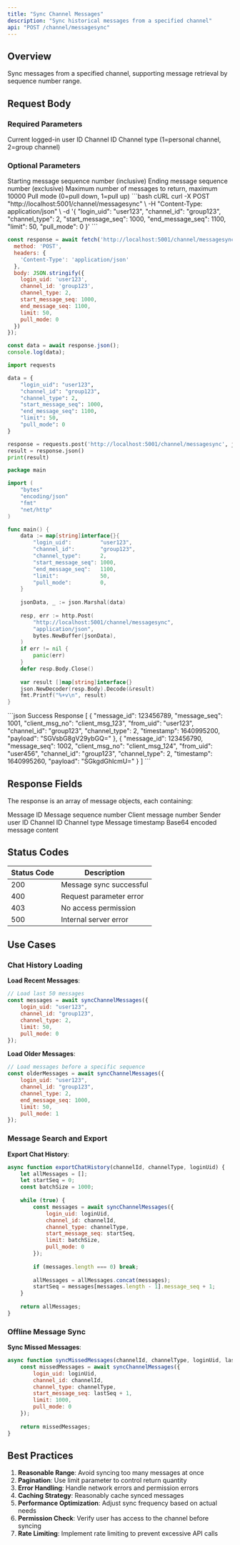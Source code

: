 ```yaml
---
title: "Sync Channel Messages"
description: "Sync historical messages from a specified channel"
api: "POST /channel/messagesync"
---
```


## Overview

Sync messages from a specified channel, supporting message retrieval by sequence number range.

## Request Body

### Required Parameters

<ParamField body="login_uid" type="string" required>
Current logged-in user ID
</ParamField>

<ParamField body="channel_id" type="string" required>
Channel ID
</ParamField>

<ParamField body="channel_type" type="integer" required>
Channel type (1=personal channel, 2=group channel)
</ParamField>

### Optional Parameters

<ParamField body="start_message_seq" type="integer">
Starting message sequence number (inclusive)
</ParamField>

<ParamField body="end_message_seq" type="integer">
Ending message sequence number (exclusive)
</ParamField>

<ParamField body="limit" type="integer" maximum={10000}>
Maximum number of messages to return, maximum 10000
</ParamField>

<ParamField body="pull_mode" type="integer">
Pull mode (0=pull down, 1=pull up)
</ParamField>

<RequestExample>
```bash cURL
curl -X POST "http://localhost:5001/channel/messagesync" \
  -H "Content-Type: application/json" \
  -d '{
    "login_uid": "user123",
    "channel_id": "group123",
    "channel_type": 2,
    "start_message_seq": 1000,
    "end_message_seq": 1100,
    "limit": 50,
    "pull_mode": 0
  }'
```

```javascript JavaScript
const response = await fetch('http://localhost:5001/channel/messagesync', {
  method: 'POST',
  headers: {
    'Content-Type': 'application/json'
  },
  body: JSON.stringify({
    login_uid: 'user123',
    channel_id: 'group123',
    channel_type: 2,
    start_message_seq: 1000,
    end_message_seq: 1100,
    limit: 50,
    pull_mode: 0
  })
});

const data = await response.json();
console.log(data);
```

```python Python
import requests

data = {
    "login_uid": "user123",
    "channel_id": "group123",
    "channel_type": 2,
    "start_message_seq": 1000,
    "end_message_seq": 1100,
    "limit": 50,
    "pull_mode": 0
}

response = requests.post('http://localhost:5001/channel/messagesync', json=data)
result = response.json()
print(result)
```

```go Go
package main

import (
    "bytes"
    "encoding/json"
    "fmt"
    "net/http"
)

func main() {
    data := map[string]interface{}{
        "login_uid":         "user123",
        "channel_id":        "group123",
        "channel_type":      2,
        "start_message_seq": 1000,
        "end_message_seq":   1100,
        "limit":             50,
        "pull_mode":         0,
    }
    
    jsonData, _ := json.Marshal(data)
    
    resp, err := http.Post(
        "http://localhost:5001/channel/messagesync",
        "application/json",
        bytes.NewBuffer(jsonData),
    )
    if err != nil {
        panic(err)
    }
    defer resp.Body.Close()
    
    var result []map[string]interface{}
    json.NewDecoder(resp.Body).Decode(&result)
    fmt.Printf("%+v\n", result)
}
```
</RequestExample>

<ResponseExample>
```json Success Response
[
  {
    "message_id": 123456789,
    "message_seq": 1001,
    "client_msg_no": "client_msg_123",
    "from_uid": "user123",
    "channel_id": "group123",
    "channel_type": 2,
    "timestamp": 1640995200,
    "payload": "SGVsbG8gV29ybGQ="
  },
  {
    "message_id": 123456790,
    "message_seq": 1002,
    "client_msg_no": "client_msg_124",
    "from_uid": "user456",
    "channel_id": "group123",
    "channel_type": 2,
    "timestamp": 1640995260,
    "payload": "SGkgdGhlcmU="
  }
]
```
</ResponseExample>

## Response Fields

The response is an array of message objects, each containing:

<ResponseField name="message_id" type="integer" required>
Message ID
</ResponseField>

<ResponseField name="message_seq" type="integer" required>
Message sequence number
</ResponseField>

<ResponseField name="client_msg_no" type="string" required>
Client message number
</ResponseField>

<ResponseField name="from_uid" type="string" required>
Sender user ID
</ResponseField>

<ResponseField name="channel_id" type="string" required>
Channel ID
</ResponseField>

<ResponseField name="channel_type" type="integer" required>
Channel type
</ResponseField>

<ResponseField name="timestamp" type="integer" required>
Message timestamp
</ResponseField>

<ResponseField name="payload" type="string" required>
Base64 encoded message content
</ResponseField>

## Status Codes

| Status Code | Description |
|-------------|-------------|
| 200 | Message sync successful |
| 400 | Request parameter error |
| 403 | No access permission |
| 500 | Internal server error |

## Use Cases

### Chat History Loading

**Load Recent Messages**:
```javascript
// Load last 50 messages
const messages = await syncChannelMessages({
    login_uid: "user123",
    channel_id: "group123",
    channel_type: 2,
    limit: 50,
    pull_mode: 0
});
```

**Load Older Messages**:
```javascript
// Load messages before a specific sequence
const olderMessages = await syncChannelMessages({
    login_uid: "user123",
    channel_id: "group123", 
    channel_type: 2,
    end_message_seq: 1000,
    limit: 50,
    pull_mode: 1
});
```

### Message Search and Export

**Export Chat History**:
```javascript
async function exportChatHistory(channelId, channelType, loginUid) {
    let allMessages = [];
    let startSeq = 0;
    const batchSize = 1000;
    
    while (true) {
        const messages = await syncChannelMessages({
            login_uid: loginUid,
            channel_id: channelId,
            channel_type: channelType,
            start_message_seq: startSeq,
            limit: batchSize,
            pull_mode: 0
        });
        
        if (messages.length === 0) break;
        
        allMessages = allMessages.concat(messages);
        startSeq = messages[messages.length - 1].message_seq + 1;
    }
    
    return allMessages;
}
```

### Offline Message Sync

**Sync Missed Messages**:
```javascript
async function syncMissedMessages(channelId, channelType, loginUid, lastSeq) {
    const missedMessages = await syncChannelMessages({
        login_uid: loginUid,
        channel_id: channelId,
        channel_type: channelType,
        start_message_seq: lastSeq + 1,
        limit: 1000,
        pull_mode: 0
    });
    
    return missedMessages;
}
```

## Best Practices

1. **Reasonable Range**: Avoid syncing too many messages at once
2. **Pagination**: Use limit parameter to control return quantity
3. **Error Handling**: Handle network errors and permission errors
4. **Caching Strategy**: Reasonably cache synced messages
5. **Performance Optimization**: Adjust sync frequency based on actual needs
6. **Permission Check**: Verify user has access to the channel before syncing
7. **Rate Limiting**: Implement rate limiting to prevent excessive API calls
